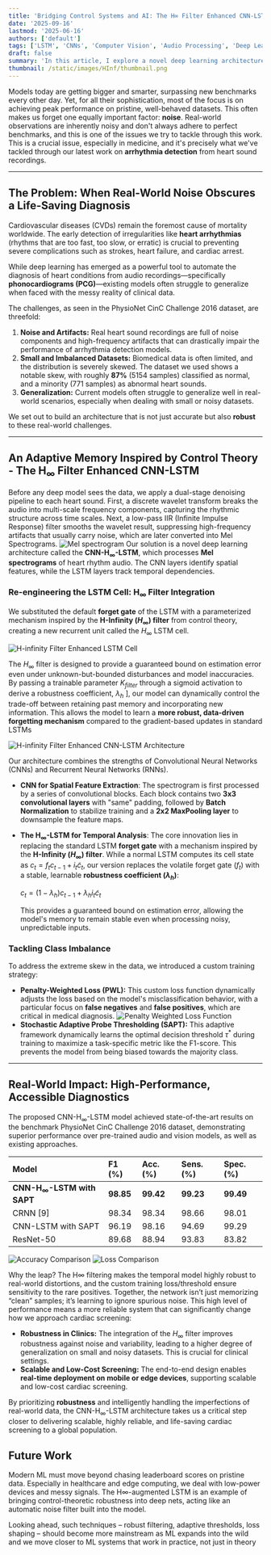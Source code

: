 ```yaml
---
title: 'Bridging Control Systems and AI: The H∞ Filter Enhanced CNN-LSTM'
date: '2025-09-16'
lastmod: '2025-06-16'
authors: ['default']
tags: ['LSTM', 'CNNs', 'Computer Vision', 'Audio Processing', 'Deep Learning', 'Healthcare']
draft: false
summary: 'In this article, I explore a novel deep learning architecture from a recent publication of mine that integrates the H∞ filter from control theory into a CNN-LSTM framework to enhance robustness against noise and class imbalance in arrhythmia detection from heart sound recordings. Our approach achieves state-of-the-art performance on the PhysioNet CinC Challenge 2016 dataset, demonstrating its potential for scalable and reliable cardiac screening.'
thumbnail: /static/images/HInf/thumbnail.png
---
```


Models today are getting bigger and smarter, surpassing new benchmarks every other day. Yet, for all their sophistication, most of the focus is on achieving peak performance on pristine, well-behaved datasets. This often makes us forget one equally important factor: **noise**. Real-world observations are inherently noisy and don't always adhere to perfect benchmarks, and this is one of the issues we try to tackle through this work. This is a crucial issue, especially in medicine, and it's precisely what we've tackled through our latest work on **arrhythmia detection** from heart sound recordings.

---

## The Problem: When Real-World Noise Obscures a Life-Saving Diagnosis

Cardiovascular diseases (CVDs) remain the foremost cause of mortality worldwide. The early detection of irregularities like **heart arrhythmias** (rhythms that are too fast, too slow, or erratic) is crucial to preventing severe complications such as strokes, heart failure, and cardiac arrest.

While deep learning has emerged as a powerful tool to automate the diagnosis of heart conditions from audio recordings—specifically **phonocardiograms (PCG)**—existing models often struggle to generalize when faced with the messy reality of clinical data.

The challenges, as seen in the PhysioNet CinC Challenge 2016 dataset, are threefold:

1. **Noise and Artifacts:** Real heart sound recordings are full of noise components and high-frequency artifacts that can drastically impair the performance of arrhythmia detection models.
2. **Small and Imbalanced Datasets:** Biomedical data is often limited, and the distribution is severely skewed. The dataset we used shows a notable skew, with roughly **87%** (5154 samples) classified as normal, and a minority (771 samples) as abnormal heart sounds.
3. **Generalization:** Current models often struggle to generalize well in real-world scenarios, especially when dealing with small or noisy datasets.

We set out to build an architecture that is not just accurate but also **robust** to these real-world challenges.

---

## An Adaptive Memory Inspired by Control Theory - The H$_{\infty}$ Filter Enhanced CNN-LSTM

Before any deep model sees the data, we apply a dual-stage denoising pipeline to each heart sound. First, a discrete wavelet transform breaks the audio into multi-scale frequency components, capturing the rhythmic structure across time scales. Next, a low-pass IIR (Infinite Impulse Response) filter smooths the wavelet result, suppressing high-frequency artifacts that usually carry noise, which are later converted into Mel Spectrograms.
![Mel spectrogram](/static/images/HInf/mel.png)
Our solution is a novel deep learning architecture called the **CNN-H$_{\infty}$-LSTM**, which processes **Mel spectrograms** of heart rhythm audio. The CNN layers identify spatial features, while the LSTM layers track temporal dependencies.

### Re-engineering the LSTM Cell: H$_{\infty}$ Filter Integration

We substituted the default **forget gate** of the LSTM with a parameterized mechanism inspired by the **H-Infinity ($H_{\infty}$) filter** from control theory, creating a new recurrent unit called the $H_{\infty}$ LSTM cell.

![H-infinity Filter Enhanced LSTM Cell](/static/images/HInf/cell.png)

The $H_{\infty}$ filter is designed to provide a guaranteed bound on estimation error even under unknown-but-bounded disturbances and model inaccuracies. By passing a trainable parameter $K_{filter}$ through a sigmoid activation to derive a robustness coefficient, $\lambda_{h}$ ], our model can dynamically control the trade-off between retaining past memory and incorporating new information. This allows the model to learn a **more robust, data-driven forgetting mechanism** compared to the gradient-based updates in standard LSTMs

![H-infinity Filter Enhanced CNN-LSTM Architecture](/static/images/HInf/architecture.png)

Our architecture combines the strengths of Convolutional Neural Networks (CNNs) and Recurrent Neural Networks (RNNs).

- **CNN for Spatial Feature Extraction**: The spectrogram is first processed by a series of convolutional blocks. Each block contains two **3x3 convolutional layers** with "same" padding, followed by **Batch Normalization** to stabilize training and a **2x2 MaxPooling layer** to downsample the feature maps.
- **The H$_{\infty}$-LSTM for Temporal Analysis**: The core innovation lies in replacing the standard LSTM **forget gate** with a mechanism inspired by the **H-Infinity ($H_{\infty}$) filter**. While a normal LSTM computes its cell state as $c_{t}=f_{t}c_{t-1}+i_{t}\tilde{c}_{t}$, our version replaces the volatile forget gate ($f_t$) with a stable, learnable **robustness coefficient ($\lambda_{h}$)**:

  $c_{t}=(1-\lambda_{h})c_{t-1}+\lambda_{h}i_{t}\tilde{c}_{t}$

  This provides a guaranteed bound on estimation error, allowing the model's memory to remain stable even when processing noisy, unpredictable inputs.

### Tackling Class Imbalance

To address the extreme skew in the data, we introduced a custom training strategy:

- **Penalty-Weighted Loss (PWL):** This custom loss function dynamically adjusts the loss based on the model's misclassification behavior, with a particular focus on **false negatives** and **false positives**, which are critical in medical diagnosis.
  ![Penalty Weighted Loss Function](/static/images/HInf/loss.png)
- **Stochastic Adaptive Probe Thresholding (SAPT):** This adaptive framework dynamically learns the optimal decision threshold $\tau^{*}$ during training to maximize a task-specific metric like the F1-score. This prevents the model from being biased towards the majority class.

---

## Real-World Impact: High-Performance, Accessible Diagnostics

The proposed $\text{CNN-H}_{\infty}\text{-LSTM}$ model achieved state-of-the-art results on the benchmark PhysioNet CinC Challenge 2016 dataset, demonstrating superior performance over pre-trained audio and vision models, as well as existing approaches.

| Model                               | F1 (%)    | Acc. (%)  | Sens. (%) | Spec. (%) |
| :---------------------------------- | :-------- | :-------- | :-------- | :-------- |
| **CNN-H$_{\infty}$-LSTM with SAPT** | **98.85** | **99.42** | **99.23** | **99.49** |
| CRNN [9]                            | 98.34     | 98.34     | 98.66     | 98.01     |
| CNN-LSTM with SAPT                  | 96.19     | 98.16     | 94.69     | 99.29     |
| ResNet-50                           | 89.68     | 88.94     | 93.83     | 83.82     |

![Accuracy Comparison](/static/images/HInf/accuracy.png)
![Loss Comparison](/static/images/HInf/loss.png)

Why the leap? The H∞ filtering makes the temporal model highly robust to real-world distortions, and the custom training loss/threshold ensure sensitivity to the rare positives. Together, the network isn’t just memorizing “clean” samples; it’s learning to ignore spurious noise.
This high level of performance means a more reliable system that can significantly change how we approach cardiac screening:

- **Robustness in Clinics:** The integration of the $H_{\infty}$ filter improves robustness against noise and variability, leading to a higher degree of generalization on small and noisy datasets. This is crucial for clinical settings.
- **Scalable and Low-Cost Screening:** The end-to-end design enables **real-time deployment on mobile or edge devices**, supporting scalable and low-cost cardiac screening.

By prioritizing **robustness** and intelligently handling the imperfections of real-world data, the $\text{CNN-H}_{\infty}\text{-LSTM}$ architecture takes us a critical step closer to delivering scalable, highly reliable, and life-saving cardiac screening to a global population.

## Future Work

Modern ML must move beyond chasing leaderboard scores on pristine data. Especially in healthcare and edge computing, we deal with low-power devices and messy signals. The H∞-augmented LSTM is an example of bringing control-theoretic robustness into deep nets, acting like an automatic noise filter built into the model.

Looking ahead, such techniques – robust filtering, adaptive thresholds, loss shaping – should become more mainstream as ML expands into the wild and we move closer to ML systems that work in practice, not just in theory

